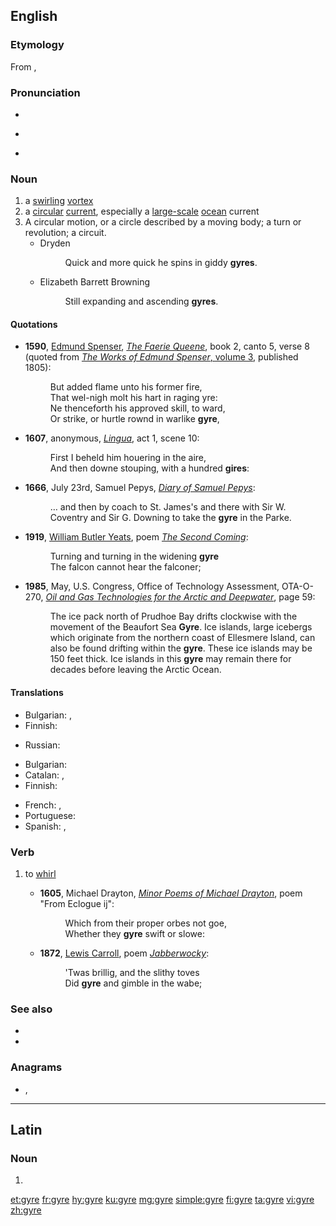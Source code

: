 ==English==

===Etymology===
From {{etyl|la|en}} {{m|la|gyrus}}, {{etyl|grc|en}} {{m|grc|γῦρος||circle, ring, turning}}

===Pronunciation===
* {{rhymes|aɪə(r)|lang=en}}
* {{a|UK}} {{IPA|/dʒaɪ.ə/|lang=en}}
* {{a|US}} {{enPR|jīər}} {{IPA|/dʒaɪ.ɚ/|lang=en}}

===Noun===
{{en-noun}}

# a [[swirling]] [[vortex]]
# a [[circular]] [[current]], especially a [[large-scale]] [[ocean]] current
# A circular motion, or a circle described by a moving body; a turn or revolution; a circuit.
#* Dryden
#*: Quick and more quick he spins in giddy '''gyres'''.
#* Elizabeth Barrett Browning
#*: Still expanding and ascending '''gyres'''.

====Quotations====
* '''1590''', [[w:Edmund Spenser|Edmund Spenser]], [[w:The Faerie Queene|''The Faerie Queene'']], book 2, canto 5, verse 8 (quoted from [http://books.google.co.uk/books?id=MWs-AAAAYAAJ ''The Works of Edmund Spenser'', volume 3], published 1805):
*: But added flame unto his former fire,<br>That wel-nigh molt his hart in raging yre:<br>Ne thenceforth his approved skill, to ward,<br>Or strike, or hurtle rownd in warlike '''gyre''',
* '''1607''', anonymous, [http://www.archive.org/details/lingua160700unknuoft ''Lingua''], act 1, scene 10:
*: First I beheld him houering in the aire,<br>And then downe stouping, with a hundred '''gires''':
* '''1666''', July 23rd, Samuel Pepys, [[s:Diary_of_Samuel_Pepys/1666/July|''Diary of Samuel Pepys'']]:
*: … and then by coach to St. James's and there with Sir W. Coventry and Sir G. Downing to take the '''gyre''' in the Parke.
* '''1919''', [[w:William Butler Yeats|William Butler Yeats]], poem [[s:The Second Coming (Yeats)|''The Second Coming'']]:
*: Turning and turning in the widening '''gyre'''<br>The falcon cannot hear the falconer;
* '''1985''', May, U.S. Congress, Office of Technology Assessment, OTA-O-270, [http://books.google.co.uk/books?id=pcZE9tiMz2YC ''Oil and Gas Technologies for the Arctic and Deepwater''], page 59:
*: The ice pack north of Prudhoe Bay drifts clockwise with the movement of the Beaufort Sea '''Gyre'''. Ice islands, large icebergs which originate from the northern coast of Ellesmere Island, can also be found drifting within the '''gyre'''. These ice islands may be 150 feet thick. Ice islands in this '''gyre''' may remain there for decades before leaving the Arctic Ocean.

====Translations====
{{trans-top|a swirling vortex}}
* Bulgarian: {{t+|bg|вихър|m|sc=Cyrl}}, {{t+|bg|водовъртеж|m|sc=Cyrl}}
* Finnish: {{t+|fi|pyörre}}
{{trans-mid}}
* Russian: {{t+|ru|вихрь|m}}
{{trans-bottom}}

{{trans-top|a circular current, especially a large-scale ocean current}}
* Bulgarian: {{t|bg|кръговрат|sc=Cyrl}}
* Catalan: {{t+|ca|gir|m}}, {{t|ca|gir oceànic|m}}
* Finnish: {{t+|fi|pyörre}}
{{trans-mid}}
* French: {{t+|fr|gyre|m}}, {{t|fr|gyre océanique|m}}
* Portuguese: {{t+|pt|giro|m}}
* Spanish: {{t+|es|giro|m}}, {{t|es|giro oceánico|m}}
{{trans-bottom}}

===Verb===
{{en-verb|gyr}}

# {{lb|en|intransitive}} to [[whirl]]
#* '''1605''', Michael Drayton, [http://www.gutenberg.org/etext/17873 ''Minor Poems of Michael Drayton''], poem "From Eclogue ij":
#*: Which from their proper orbes not goe,<br>Whether they '''gyre''' swift or slowe:
#* '''1872''', [[w:Lewis Carroll|Lewis Carroll]], poem [[s:Jabberwocky|''Jabberwocky'']]:
#*: 'Twas brillig, and the slithy toves<br>Did '''gyre''' and gimble in the wabe;

===See also===
* {{pedialite|Ocean gyre}}
* {{l|en|Jabberwocky}}

===Anagrams===
* {{l|en|grey}}, {{l|en|Grey}}

----

==Latin==

===Noun===
{{la-noun-form|gȳre}}

# {{inflection of|gȳrus||voc|s|lang=la}}

[[et:gyre]]
[[fr:gyre]]
[[hy:gyre]]
[[ku:gyre]]
[[mg:gyre]]
[[simple:gyre]]
[[fi:gyre]]
[[ta:gyre]]
[[vi:gyre]]
[[zh:gyre]]